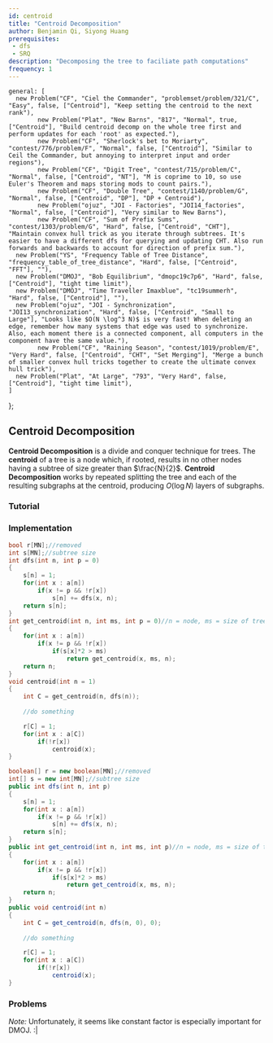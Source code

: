 ```yaml
---
id: centroid
title: "Centroid Decomposition"
author: Benjamin Qi, Siyong Huang
prerequisites: 
 - dfs
 - SRQ
description: "Decomposing the tree to faciliate path computations"
frequency: 1
---
```


<!--

TODO:
 - Add more resources

-->


    general: [
      new Problem("CF", "Ciel the Commander", "problemset/problem/321/C", "Easy", false, ["Centroid"], "Keep setting the centroid to the next rank"),
			new Problem("Plat", "New Barns", "817", "Normal", true, ["Centroid"], "Build centroid decomp on the whole tree first and perform updates for each 'root' as expected."),
			new Problem("CF", "Sherlock's bet to Moriarty", "contest/776/problem/F", "Normal", false, ["Centroid"], "Similar to Ceil the Commander, but annoying to interpret input and order regions"),
			new Problem("CF", "Digit Tree", "contest/715/problem/C", "Normal", false, ["Centroid", "NT"], "M is coprime to 10, so use Euler's Theorem and maps storing mods to count pairs."),
			new Problem("CF", "Double Tree", "contest/1140/problem/G", "Normal", false, ["Centroid", "DP"], "DP + Centroid"),
			new Problem("ojuz", "JOI - Factories", "JOI14_factories", "Normal", false, ["Centroid"], "Very similar to New Barns"),
			new Problem("CF", "Sum of Prefix Sums", "contest/1303/problem/G", "Hard", false, ["Centroid", "CHT"], "Maintain convex hull trick as you iterate through subtrees. It's easier to have a different dfs for querying and updating CHT. Also run forwards and backwards to account for direction of prefix sum."),
      new Problem("YS", "Frequency Table of Tree Distance", "frequency_table_of_tree_distance", "Hard", false, ["Centroid", "FFT"], ""),
      new Problem("DMOJ", "Bob Equilibrium", "dmopc19c7p6", "Hard", false, ["Centroid"], "tight time limit"),
      new Problem("DMOJ", "Time Traveller Imaxblue", "tc19summerh", "Hard", false, ["Centroid"], ""),
      new Problem("ojuz", "JOI - Synchronization", "JOI13_synchronization", "Hard", false, ["Centroid", "Small to Large"], "Looks like $O(N \log^3 N)$ is very fast! When deleting an edge, remember how many systems that edge was used to synchronize. Also, each moment there is a connected component, all computers in the component have the same value."),
			new Problem("CF", "Raining Season", "contest/1019/problem/E", "Very Hard", false, ["Centroid", "CHT", "Set Merging"], "Merge a bunch of smaller convex hull tricks together to create the ultimate convex hull trick"),
      new Problem("Plat", "At Large", "793", "Very Hard", false, ["Centroid"], "tight time limit"),
    ]
};

## Centroid Decomposition

**Centroid Decomposition** is a divide and conquer technique for trees.
The **centroid** of a tree is a node which, if rooted, results in no other nodes having a subtree of size greater than $\frac{N}{2}$.
**Centroid Decomposition** works by repeated splitting the tree and each of the resulting subgraphs at the centroid, producing $O(\log N)$ layers of subgraphs.

### Tutorial

<Resources>
  <Resource source="Carpanese" title="Illustrated Intro to Centroid Decomposition" url="https://medium.com/carpanese/an-illustrated-introduction-to-centroid-decomposition-8c1989d53308" starred></Resource>
  <Resource source="GFG" title="Centroid Decomposition of Tree" url="centroid-decomposition-of-tree"></Resource>
</Resources>

### Implementation

<LanguageSection>

<CPPSection>

<!-- pulled from https://codeforces.com/contest/1303/submission/76216413, which I think is my most recent centroid problem -->

```cpp
bool r[MN];//removed
int s[MN];//subtree size
int dfs(int n, int p = 0)
{
	s[n] = 1;
	for(int x : a[n])
		if(x != p && !r[x])
			s[n] += dfs(x, n);
	return s[n];
}
int get_centroid(int n, int ms, int p = 0)//n = node, ms = size of tree, p = parent
{
	for(int x : a[n])
		if(x != p && !r[x])
			if(s[x]*2 > ms)
				return get_centroid(x, ms, n);
	return n;
}
void centroid(int n = 1)
{
	int C = get_centroid(n, dfs(n));
 
	//do something

	r[C] = 1;
	for(int x : a[C])
		if(!r[x])
			centroid(x);
}
```

</CPPSection>

<JavaSection>

<!-- Modified from above. I can't guarauntee it compiles and functions as expected -->

```java
boolean[] r = new boolean[MN];//removed
int[] s = new int[MN];//subtree size
public int dfs(int n, int p)
{
	s[n] = 1;
	for(int x : a[n])
		if(x != p && !r[x])
			s[n] += dfs(x, n);
	return s[n];
}
public int get_centroid(int n, int ms, int p)//n = node, ms = size of tree, p = parent
{
	for(int x : a[n])
		if(x != p && !r[x])
			if(s[x]*2 > ms)
				return get_centroid(x, ms, n);
	return n;
}
public void centroid(int n)
{
	int C = get_centroid(n, dfs(n, 0), 0);
 
	//do something

	r[C] = 1;
	for(int x : a[C])
		if(!r[x])
			centroid(x);
}
```

</JavaSection>

</LanguageSection>

### Problems

<Problems problems={problems.general} />

*Note:* Unfortunately, it seems like constant factor is especially important for DMOJ. :|
